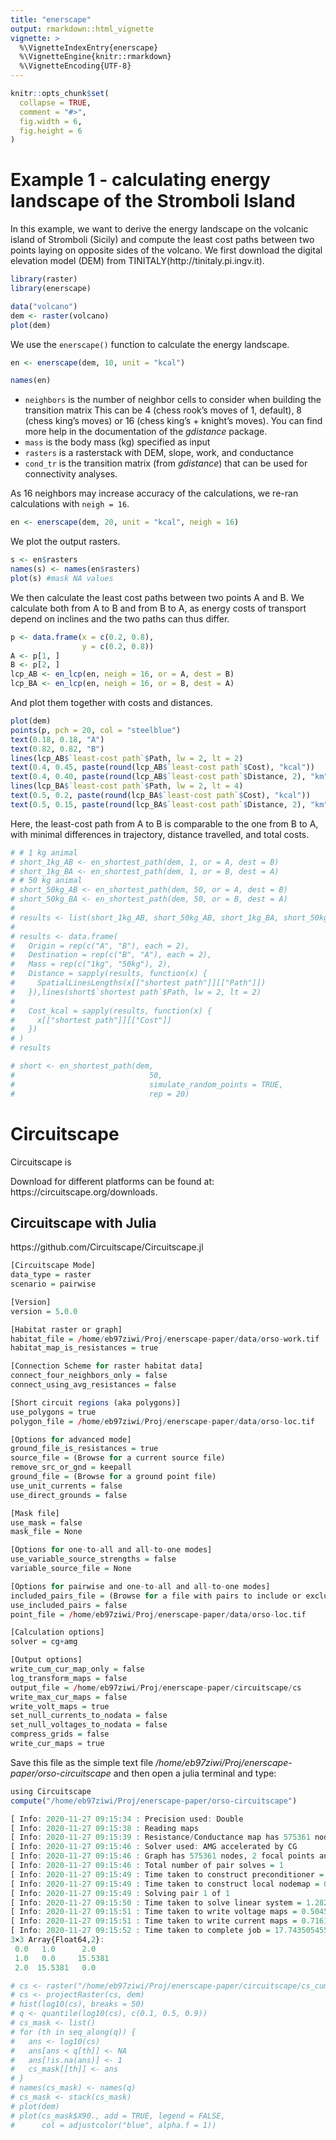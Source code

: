 ```yaml
---
title: "enerscape"
output: rmarkdown::html_vignette
vignette: >
  %\VignetteIndexEntry{enerscape}
  %\VignetteEngine{knitr::rmarkdown}
  %\VignetteEncoding{UTF-8}
---
```

  
```r
knitr::opts_chunk$set(
  collapse = TRUE,
  comment = "#>",
  fig.width = 6,
  fig.height = 6
)
```

# Example 1 - calculating energy landscape of the Stromboli Island

In this example, we want to derive the energy landscape on the volcanic island of Stromboli (Sicily) and compute the least cost paths between two points laying on opposite sides of the volcano. We first download the digital elevation model (DEM) from TINITALY(http://tinitaly.pi.ingv.it).

```r
library(raster)
library(enerscape)

data("volcano")
dem <- raster(volcano)
plot(dem)
```

We use the `enerscape()` function to calculate the energy landscape.

```r
en <- enerscape(dem, 10, unit = "kcal")
```
```r
names(en)
```
 * `neighbors` is the number of neighbor cells to consider when building the transition matrix This can be 4 (chess rook's moves of 1, default), 8 (chess king's moves) or 16 (chess king's + knight's moves). You can find more help in the documentation of the *gdistance* package. 
  * `mass` is the body mass (kg) specified as input
  * `rasters` is a rasterstack with DEM, slope, work, and conductance
  * `cond_tr` is the transition matrix (from *gdistance*) that can be used for connectivity analyses.

As 16 neighbors may increase accuracy of the calculations, we re-ran calculations with `neigh = 16`.

```r
en <- enerscape(dem, 20, unit = "kcal", neigh = 16)
```

We plot the output rasters.

```r
s <- en$rasters
names(s) <- names(en$rasters)
plot(s) #mask NA values
```

We then calculate the least cost paths between two points A and B. We calculate both from A to B and from B to A, as energy costs of transport depend on inclines and the two paths can thus differ.

<!-- There are two ways to get the least cost paths. In the first, we specify origin and destination points, whereas in the second we specify the number of random points to evaluate. Both ways are implemented in the *en_shortest_path()* function. *en_shortest_path()* has always two mandatory input, *dem* (a digital elevation model raster layer) and *m* (the body mass of the animal). -->

<!-- ## Specifying two points -->

<!-- If we specify two points, we just pass them to *en_shortest_path()* as *or* (origin) and *dest* (destination) arguments. -->

```r
p <- data.frame(x = c(0.2, 0.8),
                y = c(0.2, 0.8))
A <- p[1, ]
B <- p[2, ]
lcp_AB <- en_lcp(en, neigh = 16, or = A, dest = B)
lcp_BA <- en_lcp(en, neigh = 16, or = B, dest = A)
```

<!-- The object returned by *en_shortest_path()* is a list with elements: -->

<!--    1. *$rasters* - four raster layers showing:  -->
<!--       * DEM = digital elevation model -->
<!--       * Slope = slope -->
<!--       * Work = energy cost of locomotion -->
<!--       * Conductance = conductance, i.e. 1 / Work -->
<!--    2. *$`shortest path`* - the shortest path: -->
<!--       * Cost = energetic costs (in kcal) -->
<!--       * Path = path as SpatialLines -->

And plot them together with costs and distances.

```r
plot(dem)
points(p, pch = 20, col = "steelblue")
text(0.18, 0.18, "A")
text(0.82, 0.82, "B")
lines(lcp_AB$`least-cost path`$Path, lw = 2, lt = 2)
text(0.4, 0.45, paste(round(lcp_AB$`least-cost path`$Cost), "kcal"))
text(0.4, 0.40, paste(round(lcp_AB$`least-cost path`$Distance, 2), "km"))
lines(lcp_BA$`least-cost path`$Path, lw = 2, lt = 4)
text(0.5, 0.2, paste(round(lcp_BA$`least-cost path`$Cost), "kcal"))
text(0.5, 0.15, paste(round(lcp_BA$`least-cost path`$Distance, 2), "km"))
```

Here, the least-cost path from A to B is comparable to the one from B to A, with minimal differences in trajectory, distance travelled, and total costs.

<!-- Notably, the direction of the movement is important, and it is wise to expect the least cost path between two points to change when the direction is reversed. Moreover, energy costs of animal of different body mass vary, also affecting least cost paths. In the example below, least cost paths between two points *A* and *B* for two animals of 1 kg and 50 kg are computed and shown. -->

```r
# # 1 kg animal
# short_1kg_AB <- en_shortest_path(dem, 1, or = A, dest = B)
# short_1kg_BA <- en_shortest_path(dem, 1, or = B, dest = A)
# # 50 kg animal
# short_50kg_AB <- en_shortest_path(dem, 50, or = A, dest = B)
# short_50kg_BA <- en_shortest_path(dem, 50, or = B, dest = A)
# 
# results <- list(short_1kg_AB, short_50kg_AB, short_1kg_BA, short_50kg_BA)
# 
# results <- data.frame(
#   Origin = rep(c("A", "B"), each = 2),
#   Destination = rep(c("B", "A"), each = 2),
#   Mass = rep(c("1kg", "50kg"), 2),
#   Distance = sapply(results, function(x) {
#     SpatialLinesLengths(x[["shortest path"]][["Path"]])
#   }),lines(short$`shortest path`$Path, lw = 2, lt = 2)
# 
#   Cost_kcal = sapply(results, function(x) {
#     x[["shortest path"]][["Cost"]]
#   })
# )
# results
```

<!-- ## Specifying the number of random points -->

<!-- If we want to generate the least cost path between *n* number of random points, we need to specify *simulate_random_points = TRUE* in *en_shortest_path()*. The optional argument *rep* (default = 10) specify the number of pairs to generate. -->

```r
# short <- en_shortest_path(dem, 
#                              50, 
#                              simulate_random_points = TRUE,
#                              rep = 20)
```

<!-- In this case, the object returned by *en_shortest_path()* is a list with elements: -->

<!--    1. *$rasters* - four raster layers showing:  -->
<!--       * DEM = digital elevation model -->
<!--       * Slope = slope -->
<!--       * Work = energy cost of locomotion -->
<!--       * Conductance = conductance, i.e. 1 / Work -->
<!--    2. *$sims* - the shortest path: -->
<!--       * Costs = energetic costs (in kcal) -->
<!--       * Origins = random origin points -->
<!--       * Destinations = random destination points -->
<!--       * Paths = paths as SpatialLines -->
      
# Circuitscape

Circuitscape is 

Download for different platforms can be found at: https://circuitscape.org/downloads. 

## Circuitscape with Julia

https://github.com/Circuitscape/Circuitscape.jl

```r
[Circuitscape Mode]
data_type = raster
scenario = pairwise

[Version]
version = 5.0.0

[Habitat raster or graph]
habitat_file = /home/eb97ziwi/Proj/enerscape-paper/data/orso-work.tif
habitat_map_is_resistances = true

[Connection Scheme for raster habitat data]
connect_four_neighbors_only = false
connect_using_avg_resistances = false

[Short circuit regions (aka polygons)]
use_polygons = true
polygon_file = /home/eb97ziwi/Proj/enerscape-paper/data/orso-loc.tif

[Options for advanced mode]
ground_file_is_resistances = true
source_file = (Browse for a current source file)
remove_src_or_gnd = keepall
ground_file = (Browse for a ground point file)
use_unit_currents = false
use_direct_grounds = false

[Mask file]
use_mask = false
mask_file = None

[Options for one-to-all and all-to-one modes]
use_variable_source_strengths = false
variable_source_file = None

[Options for pairwise and one-to-all and all-to-one modes]
included_pairs_file = (Browse for a file with pairs to include or exclude)
use_included_pairs = false
point_file = /home/eb97ziwi/Proj/enerscape-paper/data/orso-loc.tif

[Calculation options]
solver = cg+amg

[Output options]
write_cum_cur_map_only = false
log_transform_maps = false
output_file = /home/eb97ziwi/Proj/enerscape-paper/circuitscape/cs
write_max_cur_maps = false
write_volt_maps = true
set_null_currents_to_nodata = false
set_null_voltages_to_nodata = false
compress_grids = false
write_cur_maps = true
```

Save this file as the simple text file */home/eb97ziwi/Proj/enerscape-paper/orso-circuitscape* and then open a julia terminal and type:

```r
using Circuitscape
compute("/home/eb97ziwi/Proj/enerscape-paper/orso-circuitscape")
```

```r
[ Info: 2020-11-27 09:15:34 : Precision used: Double
[ Info: 2020-11-27 09:15:38 : Reading maps
[ Info: 2020-11-27 09:15:39 : Resistance/Conductance map has 575361 nodes
[ Info: 2020-11-27 09:15:46 : Solver used: AMG accelerated by CG
[ Info: 2020-11-27 09:15:46 : Graph has 575361 nodes, 2 focal points and 1 connected components
[ Info: 2020-11-27 09:15:46 : Total number of pair solves = 1
[ Info: 2020-11-27 09:15:49 : Time taken to construct preconditioner = 2.293156562 seconds
[ Info: 2020-11-27 09:15:49 : Time taken to construct local nodemap = 0.070405472 seconds
[ Info: 2020-11-27 09:15:49 : Solving pair 1 of 1
[ Info: 2020-11-27 09:15:50 : Time taken to solve linear system = 1.282343393 seconds
[ Info: 2020-11-27 09:15:51 : Time taken to write voltage maps = 0.504518614 seconds
[ Info: 2020-11-27 09:15:51 : Time taken to write current maps = 0.716189859 seconds
[ Info: 2020-11-27 09:15:52 : Time taken to complete job = 17.743505455
3×3 Array{Float64,2}:
 0.0   1.0      2.0
 1.0   0.0     15.5381
 2.0  15.5381   0.0
```

```r
# cs <- raster("/home/eb97ziwi/Proj/enerscape-paper/circuitscape/cs_cum_curmap.asc")
# cs <- projectRaster(cs, dem)
# hist(log10(cs), breaks = 50)
# q <- quantile(log10(cs), c(0.1, 0.5, 0.9))
# cs_mask <- list()
# for (th in seq_along(q)) {
#   ans <- log10(cs)
#   ans[ans < q[th]] <- NA
#   ans[!is.na(ans)] <- 1
#   cs_mask[[th]] <- ans
# }
# names(cs_mask) <- names(q)
# cs_mask <- stack(cs_mask)
# plot(dem)
# plot(cs_mask$X90., add = TRUE, legend = FALSE,
#      col = adjustcolor("blue", alpha.f = 1))
```
